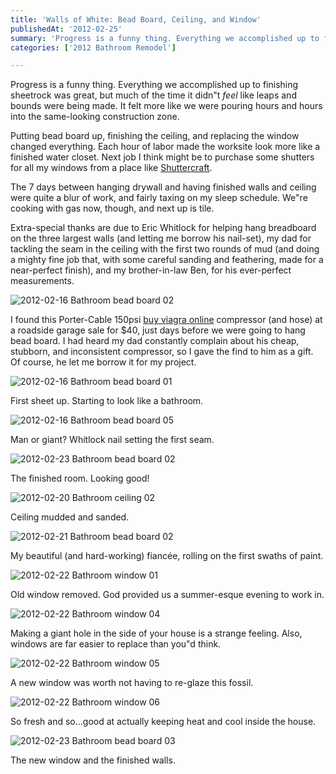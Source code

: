 ```yaml
---
title: 'Walls of White: Bead Board, Ceiling, and Window'
publishedAt: '2012-02-25'
summary: 'Progress is a funny thing. Everything we accomplished up to finishing sheetrock was great, but much of the time it didn"t feel like leaps and bounds were being made. It felt more like we were pouring...'
categories: ['2012 Bathroom Remodel']

---
```


Progress is a funny thing. Everything we accomplished up to finishing sheetrock was great, but much of the time it didn"t *feel* like leaps and bounds were being made. It felt more like we were pouring hours and hours into the same-looking construction zone.

Putting bead board up, finishing the ceiling, and replacing the window changed everything. Each hour of labor made the worksite look more like a finished water closet. Next job I think might be to purchase some shutters for all my windows from a place like [Shuttercraft](https://www.shuttercraft-warwick.co.uk/).

The 7 days between hanging drywall and having finished walls and ceiling were quite a blur of work, and fairly taxing on my sleep schedule. We"re cooking with gas now, though, and next up is tile.

Extra-special thanks are due to Eric Whitlock for helping hang breadboard on the three largest walls (and letting me borrow his nail-set), my dad for tackling the seam in the ceiling with the first two rounds of mud (and doing a mighty fine job that, with some careful sanding and feathering, made for a near-perfect finish), and my brother-in-law Ben, for his ever-perfect measurements.

<Image src="/images/blog/walls-of-white-bead-board-ceiling-and-window/13916500846_6df08b8c06_z.jpg" alt="2012-02-16 Bathroom bead board 02" width={800} height={600} />

I found this Porter-Cable 150psi [buy viagra online](http://www.ovationtv.com/scheduledata/index.html) compressor (and hose) at a roadside garage sale for $40, just days before we were going to hang bead board. I had heard my dad constantly complain about his cheap, stubborn, and inconsistent compressor, so I gave the find to him as a gift. Of course, he let me borrow it for my project.

<Image src="/images/blog/walls-of-white-bead-board-ceiling-and-window/13916499576_a130ec1be4_z.jpg" alt="2012-02-16 Bathroom bead board 01" width={800} height={600} />

First sheet up. Starting to look like a bathroom.

<Image src="/images/blog/walls-of-white-bead-board-ceiling-and-window/13916502106_744a66d7a1_z.jpg" alt="2012-02-16 Bathroom bead board 05" width={800} height={600} />

Man or giant? Whitlock nail setting the first seam.

<Image src="/images/blog/walls-of-white-bead-board-ceiling-and-window/13916504751_707d297367_z.jpg" alt="2012-02-23 Bathroom bead board 02" width={800} height={600} />

The finished room. Looking good!

<Image src="/images/blog/walls-of-white-bead-board-ceiling-and-window/13940072144_ac1d37b6db_z.jpg" alt="2012-02-20 Bathroom ceiling 02" width={800} height={600} />

Ceiling mudded and sanded.

<Image src="/images/blog/walls-of-white-bead-board-ceiling-and-window/13939678233_79bcbe210e_z.jpg" alt="2012-02-21 Bathroom bead board 02" width={800} height={600} />

My beautiful (and hard-working) fiancée, rolling on the first swaths of paint.

<Image src="/images/blog/walls-of-white-bead-board-ceiling-and-window/13939770753_d548408780_z.jpg" alt="2012-02-22 Bathroom window 01" width={800} height={600} />

Old window removed. God provided us a summer-esque evening to work in.

<Image src="/images/blog/walls-of-white-bead-board-ceiling-and-window/13916520881_4ca49dd469_z.jpg" alt="2012-02-22 Bathroom window 04" width={800} height={600} />

Making a giant hole in the side of your house is a strange feeling. Also, windows are far easier to replace than you"d think.

<Image src="/images/blog/walls-of-white-bead-board-ceiling-and-window/13916535952_2c8c590826_z.jpg" alt="2012-02-22 Bathroom window 05" width={800} height={600} />

A new window was worth not having to re-glaze this fossil.

<Image src="/images/blog/walls-of-white-bead-board-ceiling-and-window/13939693493_3696f5961b_z.jpg" alt="2012-02-22 Bathroom window 06" width={800} height={600} />

So fresh and so...good at actually keeping heat and cool inside the house.

<Image src="/images/blog/walls-of-white-bead-board-ceiling-and-window/13916506171_f437216657_z.jpg" alt="2012-02-23 Bathroom bead board 03" width={800} height={600} />

The new window and the finished walls.
